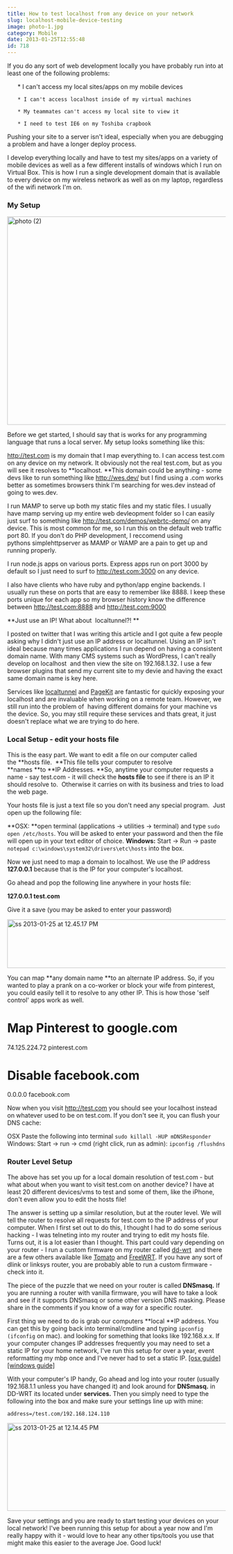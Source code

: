 ```yaml
---
title: How to test localhost from any device on your network
slug: localhost-mobile-device-testing
image: photo-1.jpg
category: Mobile
date: 2013-01-25T12:55:48
id: 718
---
```


If you do any sort of web development locally you have probably run into at least one of the following problems:

<ol>
    * I can't access my local sites/apps on my mobile devices

    * I can't access localhost inside of my virtual machines

    * My teammates can't access my local site to view it

    * I need to test IE6 on my Toshiba crapbook

</ol>

Pushing your site to a server isn't ideal, especially when you are debugging a problem and have a longer deploy process.

I develop everything locally and have to test my sites/apps on a variety of mobile devices as well as a few different installs of windows which I run on Virtual Box. This is how I run a single development domain that is available to every device on my wireless network as well as on my laptop, regardless of the wifi network I'm on.



<h3>My Setup</h3>

<img class="size-large wp-image-743 alignleft" src="photo-2-650x487.jpg" alt="photo (2)" width="640" height="479" />

Before we get started, I should say that is works for any programming language that runs a local server. My setup looks something like this:

http://test.com is my domain that I map everything to. I can access test.com on any device on my network. It obviously not the real test.com, but as you will see it resolves to **localhost. **This domain could be anything - some devs like to run something like http://wes.dev/ but I find using a .com works better as sometimes browsers think I'm searching for wes.dev instead of going to wes.dev.

I run MAMP to serve up both my static files and my static files. I usually have mamp serving up my entire web devleopment folder so I can easily just surf to something like http://test.com/demos/webrtc-demo/ on any device. This is most common for me, so I run this on the default web traffic port 80. If you don't do PHP development, I reccomend using pythons simplehttpserver as MAMP or WAMP are a pain to get up and running properly.

I run node.js apps on various ports. Express apps run on port 3000 by default so I just need to surf to http://test.com:3000 on any device.

I also have clients who have ruby and python/app engine backends. I usually run these on ports that are easy to remember like 8888. I keep these ports unique for each app so my browser history know the difference between http://test.com:8888 and http://test.com:9000

**Just use an IP! What about  localtunnel?! **

I posted on twitter that I was writing this article and I got quite a few people asking why I didn't just use an IP address or localtunnel. Using an IP isn't ideal because many times applications I run depend on having a consistent domain name. With many CMS systems such as WordPress, I can't really develop on localhost  and then view the site on 192.168.1.32. I use a few browser plugins that send my current site to my devie and having the exact same domain name is key here.

Services like <a href="http://progrium.com/localtunnel/">localtunnel</a> and <a href="http://pagekite.net/">PageKit</a> are fantastic for quickly exposing your localhost and are invaluable when working on a remote team. However, we still run into the problem of  having different domains for your machine vs the device. So, you may still require these services and thats great, it just doesn't replace what we are trying to do here.

<h3>Local Setup - edit your hosts file</h3>

This is the easy part. We want to edit a file on our computer called the **hosts file.  **This file tells your computer to resolve **names **to **IP Addresses. **So, anytime your computer requests a name - say test.com - it will check the **hosts file** to see if there is an IP it should resolve to.  Otherwise it carries on with its business and tries to load the web page.

Your hosts file is just a text file so you don't need any special program.  Just open up the following file:

**OSX: **open terminal (applications → utilities → terminal) and type `sudo open /etc/hosts`. You will be asked to enter your password and then the file will open up in your text editor of choice.
**Windows:** Start → Run → paste `notepad c:\windows\system32\drivers\etc\hosts` into the box.

Now we just need to map a domain to localhost. We use the IP address **127.0.0.1** because that is the IP for your computer's localhost.

Go ahead and pop the following line anywhere in your hosts file:

**127.0.0.1 test.com**

Give it a save (you may be asked to enter your password)

<img class="aligncenter size-large wp-image-741" src="ss-2013-01-25-at-12.45.17-PM-650x114.png" alt="ss 2013-01-25 at 12.45.17 PM" width="640" height="112" />

You can map **any domain name **to an alternate IP address. So, if you wanted to play a prank on a co-worker or block your wife from pinterest, you could easily tell it to resolve to any other IP. This is how those 'self control' apps work as well.

<h1>Map Pinterest to google.com</h1>

74.125.224.72 pinterest.com

<h1>Disable facebook.com</h1>

0.0.0.0 facebook.com

Now when you visit http://test.com you should see your localhost instead on whatever used to be on test.com. If you don't see it, you can flush your DNS cache:

OSX Paste the following into terminal `sudo killall -HUP mDNSResponder`
Windows: Start → run → cmd (right click, run as admin): `ipconfig /flushdns`

<h3>Router Level Setup</h3>

The above has set you up for a local domain resolution of test.com - but what about when you want to visit test.com on another device? I have at least 20 different devices/vms to test and some of them, like the iPhone, don't even allow you to edit the hosts file!

The answer is setting up a similar resolution, but at the router level. We will tell the router to resolve all requests for test.com to the IP address of your computer. When I first set out to do this, I thought I had to do some serious hacking - I was telneting into my router and trying to edit my hosts file. Turns out, it is a lot easier than I thought. This part could vary depending on your router - I run a custom firmware on my router called <a href="http://www.dd-wrt.ca/site/index">dd-wrt</a>  and there are a few others available like <a href="http://www.polarcloud.com/tomato">Tomato</a> and <a href="https://freewrt.org/">FreeWRT</a>. If you have any sort of dlink or linksys router, you are probably able to run a custom firmware - check into it.

The piece of the puzzle that we need on your router is called **DNSmasq.** If you are running a router with vanilla firmware, you will have to take a look and see if it supports DNSmasq or some other version DNS masking. Please share in the comments if you know of a way for a specific router.

First thing we need to do is grab our computers **local **IP address. You can get this by going back into terminal/cmdline and typing `ipconfig (ifconfig` on mac). and looking for something that looks like 192.168.x.x. If your computer changes IP addresses frequently you may need to set a static IP for your home network, I've run this setup for over a year, event reformatting my mbp once and I've never had to set a static IP. <a href="http://www.howtogeek.com/howto/22161/how-to-set-up-a-static-ip-in-mac-os-x/" target="_blank" rel="noopener">[osx guide]</a> <a href="http://blog.mclaughlinsoftware.com/2009/11/26/windows-7-static-ip/" target="_blank" rel="noopener">[windows guide]</a>

With your computer's IP handy, Go ahead and log into your router (usually 192.168.1.1 unless you have changed it) and look around for **DNSmasq.** in DD-WRT its located under **services.** Then you simply need to type the following into the box and make sure your settings line up with mine:

`address=/test.com/192.168.124.110`

<img class="aligncenter size-full wp-image-737" src="ss-2013-01-25-at-12.14.45-PM.png" alt="ss 2013-01-25 at 12.14.45 PM" width="626" height="202" />

Save your settings and you are ready to start testing your devices on your local network! I've been running this setup for about a year now and I'm really happy with it - would love to hear any other tips/tools you use that might make this easier to the average Joe. Good luck!